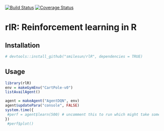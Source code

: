 [![Build Status](https://travis-ci.com/compstat-lmu/rlR.svg?branch=master)](https://travis-ci.com/compstat-lmu/rlR)
[![Coverage Status](https://coveralls.io/repos/github/smilesun/rlR/badge.svg?branch=master)](https://coveralls.io/github/smilesun/rlR?branch=master)



# rlR: Reinforcement learning in R

## Installation
```r
# devtools::install_github("smilesun/rlR", dependencies = TRUE)
```

## Usage
```r
library(rlR)
env = makeGymEnv("CartPole-v0")
listAvailAgent()
```


```r
agent = makeAgent("AgentDQN", env)
agent$updatePara("console", FALSE)
system.time({
 #perf = agent$learn(500) # uncomment this to run which might take some time
})
 #perf$plot()
```



